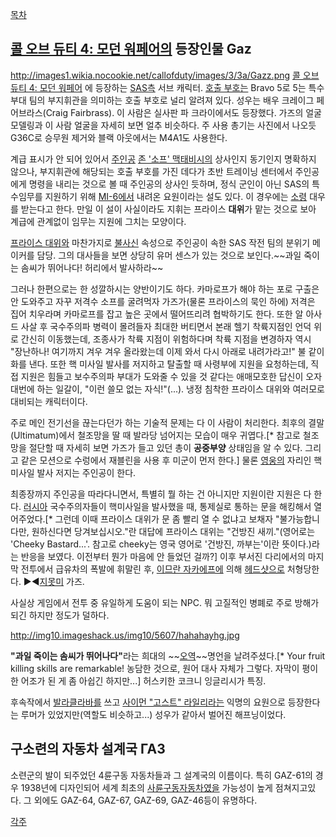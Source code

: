 [[목차]]

== [[콜 오브 듀티 4: 모던 워페어]]의 등장인물 Gaz ==
http://images1.wikia.nocookie.net/callofduty/images/3/3a/Gazz.png
[[콜 오브 듀티 4: 모던 워페어]] 에 등장하는 [[SAS]]측 서브 캐릭터. [[호출 부호]]는 Bravo 5로 5는 특수부대 팀의 부지휘관을 의미하는 호출 부호로 널리 알려져 있다. 성우는 배우 크레이그 페어브라스(Craig Fairbrass). 이 사람은 실사판 파 크라이에서도 등장했다. 가즈의 얼굴 모델링과 이 사람 얼굴을 자세히 보면 얼추 비슷하다. 주 사용 총기는 사진에서 나오듯 G36C로 승무원 제거와 블랙 아웃에서는 M4A1도 사용한다.

계급 표시가 안 되어 있어서 [[주인공]] [[존 '소프' 맥태비시]]의 상사인지 동기인지 명확하지 않으나, 부지휘관에 해당되는 호출 부호를 가진 데다가 초반 트레이닝 센터에서 주인공에게 명령을 내리는 것으로 볼 때 주인공의 상사인 듯하며, 정식 군인이 아닌 SAS의 특수임무를 지원하기 위해 [[MI-6]]에서 내려온 요원이라는 설도 있다. 이 경우에는 [[소령]] 대우를 받는다고 한다. 만일 이 설이 사실이라도 지휘는 프라이스 '''대위'''가 맡는 것으로 보아 계급에 관계없이 임무는 지원에 그치는 모양이다.

[[프라이스 대위]]와 마찬가지로 [[불사신]] 속성으로 주인공이 속한 SAS 작전 팀의 분위기 메이커를 담당. 그의 대사들을 보면 상당히 유머 센스가 있는 것으로 보인다.~~과일 죽이는 솜씨가 뛰어나다! 허리에서 발사하라~~

그러나 한편으로는 한 성깔하시는 양반이기도 하다. 카마로프가 해야 하는 포로 구출은 안 도와주고 자꾸 저격수 소프를 굴려먹자 가즈가(물론 프라이스의 묵인 하에) 저격은 집어 치우라며 카마로프를 잡고 높은 곳에서 떨어뜨리려 협박하기도 한다. 또한 알 아사드 사살 후 국수주의파 병력이 몰려들자 최대한 버티면서 본래 헬기 착륙지점인 언덕 위로 간신히 이동했는데, 조종사가 착륙 지점이 위험하다며 착륙 지점을 변경하자 역시 "장난하나! 여기까지 겨우 겨우 올라왔는데 이제 와서 다시 아래로 내려가라고!" 불 같이 화를 낸다. 또한 핵 미사일 발사를 저지하고 탈출할 때 사령부에 지원을 요청하는데, 직접 지원은 힘들고 보수주의파 부대가 도와줄 수 있을 것 같다는 애매모호한 답신이 오자 대번에 하는 일갈이, "이런 쓸모 없는 자식!"(...). 냉정 침착한 프라이스 대위와 여러모로 대비되는 캐릭터이다.    

주로 메인 전기선을 끊는다던가 하는 기술적 문제는 다 이 사람이 처리한다. 최후의 결말(Ultimatum)에서 철조망을 딸 때 발라당 넘어지는 모습이 매우 귀엽다.[* 참고로 철조망을 절단할 때 자세히 보면 가즈가 들고 있던 총이 '''공중부양''' 상태임을 알 수 있다. 그리고 같은 모션으로 수렁에서 재블린을 사용 후 미군이 먼저 한다.] 물론 [[영웅]]의 자리인 핵미사일 발사 저지는 주인공이 한다.

최종장까지 주인공을 따라다니면서, 특별히 뭘 하는 건 아니지만 지원이란 지원은 다 한다. [[러시아]] 국수주의자들이 핵미사일을 발사했을 때, 통제실로 통하는 문을 해킹해서 열어주었다.[* 그런데 이때 프라이스 대위가 문 좀 빨리 열 수 없냐고 보채자 "불가능합니다만, 원하신다면 당겨보십시오."란 대답에 프라이스 대위는 "건방진 새끼."(영어로는 'Cheeky Bastard...'. 참고로 cheeky는 영국 영어로 '건방진, 까부는'이란 뜻이다.)라는 반응을 보였다. 이전부터 뭔가 마음에 안 들었던 걸까?] 이후 부서진 다리에서의 마지막 전투에서 급유차의 폭발에 휘말린 후, [[이므란 자카에프]]에 의해 [[헤드샷]]으로 처형당한다. ▶◀[[지못미]] 가즈.

사실상 게임에서 전투 중 유일하게 도움이 되는 NPC. 뭐 고질적인 병폐로 주로 방해가 되긴 하지만 정도가 덜하다.

http://img10.imageshack.us/img10/5607/hahahayhg.jpg

'''"과일 죽이는 솜씨가 뛰어나다"'''라는 희대의 ~~[[오역]]~~명언을 날려주셨다.[* Your fruit killing skills are remarkable! 농담한 것으로, 원어 대사 자체가 그렇다. 자막이 평이한 어조가 된 게 좀 아쉽긴 하지만...] 허스키한 코크니 잉글리시가 특징.

후속작에서 [[발라클라바]]를 쓰고 [[사이먼 "고스트" 라일리]]라는 익명의 요원으로 등장한다는 루머가 있었지만(역할도 비슷하고...) 성우가 같아서 벌어진 해프닝이었다.

== 구소련의 자동차 설계국 ГАЗ ==
소련군의 발이 되주었던 4륜구동 자동차들과 그 설계국의 이름이다. 특히 GAZ-61의 경우 1938년에 디자인되어 세계 최초의 [[사륜구동]]자동차였을 가능성이 높게 점쳐지고있다. 그 외에도 GAZ-64, GAZ-67, GAZ-69, GAZ-46등이 유명하다.

[[각주]]
